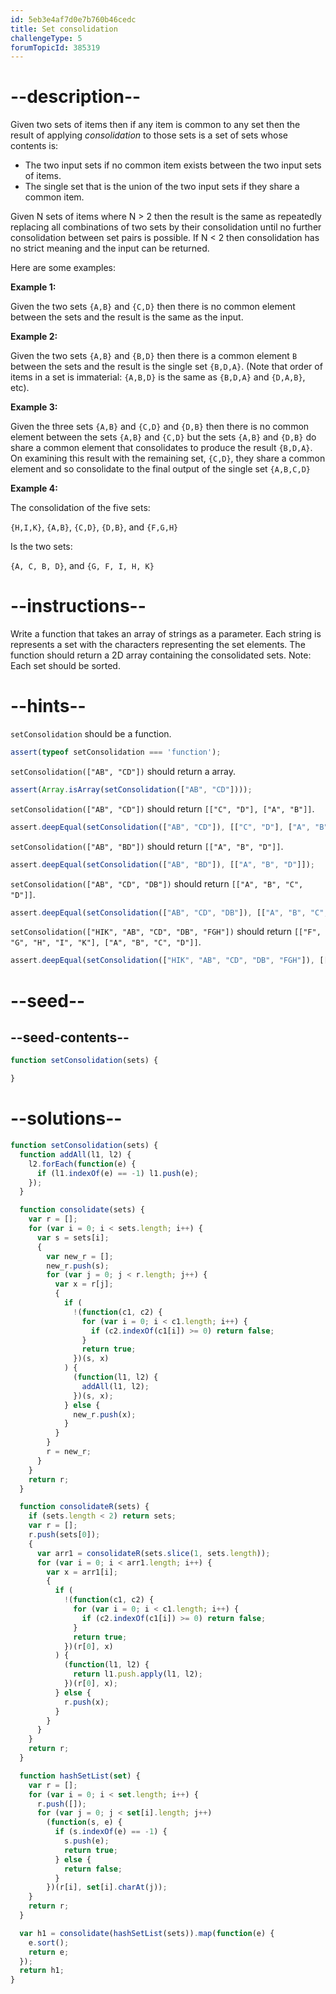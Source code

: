 ```yaml
---
id: 5eb3e4af7d0e7b760b46cedc
title: Set consolidation
challengeType: 5
forumTopicId: 385319
---
```


# --description--

Given two sets of items then if any item is common to any set then the result of applying *consolidation* to those sets is a set of sets whose contents is:

<ul>
  <li>The two input sets if no common item exists between the two input sets of items.</li>
  <li>The single set that is the union of the two input sets if they share a common item.</li>
</ul>

Given N sets of items where N > 2 then the result is the same as repeatedly replacing all combinations of two sets by their consolidation until no further consolidation between set pairs is possible. If N &lt; 2 then consolidation has no strict meaning and the input can be returned.

Here are some examples:

**Example 1:**

Given the two sets `{A,B}` and `{C,D}` then there is no common element between the sets and the result is the same as the input.

**Example 2:**

Given the two sets `{A,B}` and `{B,D}` then there is a common element `B` between the sets and the result is the single set `{B,D,A}`. (Note that order of items in a set is immaterial: `{A,B,D}` is the same as `{B,D,A}` and `{D,A,B}`, etc).

**Example 3:**

Given the three sets `{A,B}` and `{C,D}` and `{D,B}` then there is no common element between the sets `{A,B}` and `{C,D}` but the sets `{A,B}` and `{D,B}` do share a common element that consolidates to produce the result `{B,D,A}`. On examining this result with the remaining set, `{C,D}`, they share a common element and so consolidate to the final output of the single set `{A,B,C,D}`

**Example 4:**

The consolidation of the five sets:

`{H,I,K}`, `{A,B}`, `{C,D}`, `{D,B}`, and `{F,G,H}`

Is the two sets:

`{A, C, B, D}`, and `{G, F, I, H, K}`

# --instructions--

Write a function that takes an array of strings as a parameter. Each string is represents a set with the characters representing the set elements. The function should return a 2D array containing the consolidated sets. Note: Each set should be sorted.

# --hints--

`setConsolidation` should be a function.

```js
assert(typeof setConsolidation === 'function');
```

`setConsolidation(["AB", "CD"])` should return a array.

```js
assert(Array.isArray(setConsolidation(["AB", "CD"])));
```

`setConsolidation(["AB", "CD"])` should return `[["C", "D"], ["A", "B"]]`.

```js
assert.deepEqual(setConsolidation(["AB", "CD"]), [["C", "D"], ["A", "B"]]);
```

`setConsolidation(["AB", "BD"])` should return `[["A", "B", "D"]]`.

```js
assert.deepEqual(setConsolidation(["AB", "BD"]), [["A", "B", "D"]]);
```

`setConsolidation(["AB", "CD", "DB"])` should return `[["A", "B", "C", "D"]]`.

```js
assert.deepEqual(setConsolidation(["AB", "CD", "DB"]), [["A", "B", "C", "D"]]);
```

`setConsolidation(["HIK", "AB", "CD", "DB", "FGH"])` should return `[["F", "G", "H", "I", "K"], ["A", "B", "C", "D"]]`.

```js
assert.deepEqual(setConsolidation(["HIK", "AB", "CD", "DB", "FGH"]), [["F", "G", "H", "I", "K"], ["A", "B", "C", "D"]]);
```

# --seed--

## --seed-contents--

```js
function setConsolidation(sets) {

}
```

# --solutions--

```js
function setConsolidation(sets) {
  function addAll(l1, l2) {
    l2.forEach(function(e) {
      if (l1.indexOf(e) == -1) l1.push(e);
    });
  }

  function consolidate(sets) {
    var r = [];
    for (var i = 0; i < sets.length; i++) {
      var s = sets[i];
      {
        var new_r = [];
        new_r.push(s);
        for (var j = 0; j < r.length; j++) {
          var x = r[j];
          {
            if (
              !(function(c1, c2) {
                for (var i = 0; i < c1.length; i++) {
                  if (c2.indexOf(c1[i]) >= 0) return false;
                }
                return true;
              })(s, x)
            ) {
              (function(l1, l2) {
                addAll(l1, l2);
              })(s, x);
            } else {
              new_r.push(x);
            }
          }
        }
        r = new_r;
      }
    }
    return r;
  }

  function consolidateR(sets) {
    if (sets.length < 2) return sets;
    var r = [];
    r.push(sets[0]);
    {
      var arr1 = consolidateR(sets.slice(1, sets.length));
      for (var i = 0; i < arr1.length; i++) {
        var x = arr1[i];
        {
          if (
            !(function(c1, c2) {
              for (var i = 0; i < c1.length; i++) {
                if (c2.indexOf(c1[i]) >= 0) return false;
              }
              return true;
            })(r[0], x)
          ) {
            (function(l1, l2) {
              return l1.push.apply(l1, l2);
            })(r[0], x);
          } else {
            r.push(x);
          }
        }
      }
    }
    return r;
  }

  function hashSetList(set) {
    var r = [];
    for (var i = 0; i < set.length; i++) {
      r.push([]);
      for (var j = 0; j < set[i].length; j++)
        (function(s, e) {
          if (s.indexOf(e) == -1) {
            s.push(e);
            return true;
          } else {
            return false;
          }
        })(r[i], set[i].charAt(j));
    }
    return r;
  }

  var h1 = consolidate(hashSetList(sets)).map(function(e) {
    e.sort();
    return e;
  });
  return h1;
}
```
